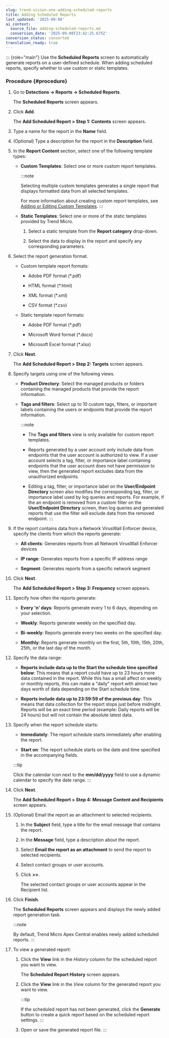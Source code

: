 ```yaml
---
slug: trend-vision-one-adding-scheduled-reports
title: Adding Scheduled Reports
last_updated: '2025-09-08'
ai_context:
  source_file: adding-scheduled-reports.md
  conversion_date: '2025-09-08T23:42:25.675Z'
conversion_status: converted
translation_ready: true
---
```


::: {role="main"}
Use the **Scheduled Reports** screen to automatically generate reports on a user-defined schedule. When adding scheduled reports, specify whether to use custom or static templates.

### Procedure {#procedure}

1.  Go to **Detections → Reports → Scheduled Reports**.

    The **Scheduled Reports** screen appears.

2.  Click **Add**.

    The **Add Scheduled Report \> Step 1: Contents** screen appears.

3.  Type a name for the report in the **Name** field.

4.  (Optional) Type a description for the report in the **Description** field.

5.  In the **Report Content** section, select one of the following template types:

    - **Custom Templates**: Select one or more custom report templates.

      :::note

      Selecting multiple custom templates generates a single report that displays formatted data from all selected templates.

      For more information about creating custom report templates, see [Adding or Editing Custom Templates](adding-or-editing-custom-templates.mdx).
      :::

    - **Static Templates**: Select one or more of the static templates provided by Trend Micro.

      1.  Select a static template from the **Report category** drop-down.

      2.  Select the data to display in the report and specify any corresponding parameters.

6.  Select the report generation format.

    - Custom template report formats:

      - Adobe PDF format (\*.pdf)

      - HTML format (\*.html)

      - XML format (\*.xml)

      - CSV format (\*.csv)

    - Static template report formats:

      - Adobe PDF format (\*.pdf)

      - Microsoft Word format (\*.docx)

      - Microsoft Excel format (\*.xlsx)

7.  Click **Next**.

    The **Add Scheduled Report \> Step 2: Targets** screen appears.

8.  Specify targets using one of the following views.

    - **Product Directory**: Select the managed products or folders containing the managed products that provide the report information.

    - **Tags and filters**: Select up to 10 custom tags, filters, or important labels containing the users or endpoints that provide the report information.

      :::note

      - The **Tags and filters** view is only available for custom report templates.

      - Reports generated by a user account only include data from endpoints that the user account is authorized to view. If a user account selects a tag, filter, or importance label containing endpoints that the user account does not have permission to view, then the generated report excludes data from the unauthorized endpoints.

      - Editing a tag, filter, or importance label on the **User/Endpoint Directory** screen also modifies the corresponding tag, filter, or importance label used by log queries and reports. For example, if the an endpoint is removed from a custom filter on the **User/Endpoint Directory** screen, then log queries and generated reports that use the filter will exclude data from the removed endpoint.
      :::

9.  If the report contains data from a Network VirusWall Enforcer device, specify the clients from which the reports generate:

    - **All clients**: Generates reports from all Network VirusWall Enforcer devices

    - **IP range**: Generates reports from a specific IP address range

    - **Segment**: Generates reports from a specific network segment

10. Click **Next**.

    The **Add Scheduled Report \> Step 3: Frequency** screen appears.

11. Specify how often the reports generate:

    - **Every 'n' days**: Reports generate every 1 to 6 days, depending on your selection.

    - **Weekly**: Reports generate weekly on the specified day.

    - **Bi-weekly**: Reports generate every two weeks on the specified day.

    - **Monthly**: Reports generate monthly on the first, 5th, 10th, 15th, 20th, 25th, or the last day of the month.

12. Specify the data range:

    - **Reports include data up to the Start the schedule time specified below**: This means that a report could have up to 23 hours more data contained in the report. While this has a small affect on weekly or monthly reports, this can make a "daily" report with almost two days worth of data depending on the Start schedule time.

    - **Reports include data up to 23:59:59 of the previous day**: This means that data collection for the report stops just before midnight. Reports will be an exact time period (example: Daily reports will be 24 hours) but will not contain the absolute latest data.

13. Specify when the report schedule starts:

    - **Immediately**: The report schedule starts immediately after enabling the report.

    - **Start on**: The report schedule starts on the date and time specified in the accompanying fields.

    :::tip

    Click the calendar icon next to the **mm/dd/yyyy** field to use a dynamic calendar to specify the date range.
    :::

14. Click **Next**.

    The **Add Scheduled Report \> Step 4: Message Content and Recipients** screen appears.

15. (Optional) Email the report as an attachment to selected recipients.

    1.  In the **Subject** field, type a title for the email message that contains the report.

    2.  In the **Message** field, type a description about the report.

    3.  Select **Email the report as an attachment** to send the report to selected recipients.

    4.  Select contact groups or user accounts.

    5.  Click **\>\>**.

        The selected contact groups or user accounts appear in the Recipient list.

16. Click **Finish**.

    The **Scheduled Reports** screen appears and displays the newly added report generation task.

    :::note

    By default, Trend Micro Apex Central enables newly added scheduled reports.
    :::

17. To view a generated report:

    1.  Click the **View** link in the *History* column for the scheduled report you want to view.

        The **Scheduled Report History** screen appears.

    2.  Click the **View** link in the *View* column for the generated report you want to view.

        :::tip

        If the scheduled report has not been generated, click the **Generate** button to create a quick report based on the scheduled report settings.
        :::

    3.  Open or save the generated report file.
:::
